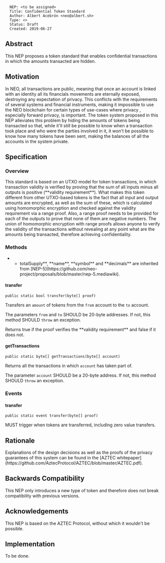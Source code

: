 <pre>
  NEP: <to be assigned>
  Title: Confidential Token Standard
  Author: Albert Acebrón <neo@albert.sh> 
  Type: <>
  Status: Draft
  Created: 2019-06-27
</pre>

==Abstract==

This NEP proposes a token standard that enables confidential transactions in which the amounts transacted are hidden.

==Motivation==

In NEO, all transactions are public, meaning that once an account is linked with an identity all its financials movements are eternally exposed, destroying any expectation of privacy. This conflicts with the requirements of several systems and financial instruments, making it impossible to use the NEO blockchain for certain types of use-cases where privacy , especially forward privacy, is important.
The token system proposed in this NEP alleviates this problem by hiding the amounts of tokens being transacted so that, while it'll still be possible to know when a transaction took place and who were the parties involved in it, it won't be possible to know how many tokens have been sent, making the balances of all the accounts in the system private.

==Specification==

===Overview===

This standard is based on an UTXO model for token transactions, in which transaction validity is verified by proving that the sum of all inputs minus all outputs is positive (**validity requirement**). What makes this token different from other UTXO-based tokens is the fact that all input and output amounts are encrypted, as well as the sum of these, which is calculated using homomorphic encryption and checked against the validity requirement via a range proof. Also, a range proof needs to be provided for each of the outputs to prove that none of them are negative numbers.
The union of homomorphic encryption with range proofs allows anyone to verify the validity of the transactions without revealing at any point what are the amounts being transacted, therefore achieving confidentiality.

===Methods===

**totalSupply**, **name**, **symbol** and **decimals** are inherited from [NEP-5](https://github.com/neo-project/proposals/blob/master/nep-5.mediawiki).

====transfer====

<pre>
public static bool transfer(byte[] proof)
</pre>

Transfers an <code>amount</code> of tokens from the <code>from</code> account to the <code>to</code> account.

The parameters <code>from</code> and <code>to</code> SHOULD be 20-byte addresses. If not, this method SHOULD <code>throw</code> an exception.

Returns true if the proof verifies the **validity requirement** and false if it does not.

====getTransactions====

<pre>
public static byte[] getTransactions(byte[] account)
</pre>

Returns all the transactions in which <code>account</code> has taken part of.

The parameter <code>account</code> SHOULD be a 20-byte address. If not, this method SHOULD <code>throw</code> an exception.

===Events===

====transfer====

<pre>
public static event transfer(byte[] proof)
</pre>

MUST trigger when tokens are transferred, including zero value transfers.

==Rationale==

Explanations of the design decisions as well as the proofs of the privacy guarantees of this system can be found in the [AZTEC whitepaper](https://github.com/AztecProtocol/AZTEC/blob/master/AZTEC.pdf).

==Backwards Compatibility==

This NEP only introduces a new type of token and therefore does not break compatibility with previous versions.

==Acknowledgements==

This NEP is based on the AZTEC Protocol, without which it wouldn't be possible.

==Implementation==

To be done.
